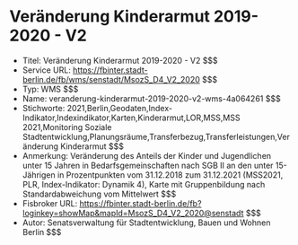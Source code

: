 # Veränderung Kinderarmut 2019-2020 - V2
- Titel: Veränderung Kinderarmut 2019-2020 - V2 $$$
- Service URL: https://fbinter.stadt-berlin.de/fb/wms/senstadt/MsozS_D4_V2_2020 $$$
- Typ: WMS $$$
- Name: veranderung-kinderarmut-2019-2020-v2-wms-4a064261 $$$
- Stichworte: 2021,Berlin,Geodaten,Index-Indikator,Indexindikator,Karten,Kinderarmut,LOR,MSS,MSS 2021,Monitoring Soziale Stadtentwicklung,Planungsräume,Transferbezug,Transferleistungen,Veränderung Kinderarmut $$$
- Anmerkung: Veränderung des Anteils der Kinder und Jugendlichen unter 15 Jahren in Bedarfsgemeinschaften nach SGB II an den unter 15-Jährigen in Prozentpunkten vom 31.12.2018 zum 31.12.2021 (MSS2021, PLR, Index-Indikator: Dynamik 4), Karte mit Gruppenbildung nach Standardabweichung vom Mittelwert $$$
- Fisbroker URL: https://fbinter.stadt-berlin.de/fb?loginkey=showMap&mapId=MsozS_D4_V2_2020@senstadt $$$
- Autor: Senatsverwaltung für Stadtentwicklung, Bauen und Wohnen Berlin $$$
